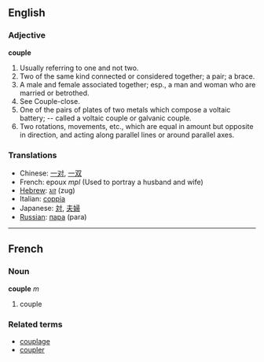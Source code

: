 ==English==
===Adjective===
'''couple'''

#Usually referring to one and not two.
#Two of the same kind connected or considered together; a pair; a brace.
#A male and female associated together; esp., a man and woman who are married or betrothed.
#See Couple-close.
#One of the pairs of plates of two metals which compose a voltaic battery; -- called a voltaic couple or galvanic couple.
#Two rotations, movements, etc., which are equal in amount but opposite in direction, and acting along parallel lines or around parallel axes.

===Translations===
*Chinese: [[一对]], [[一双]]
*French: epoux ''mpl'' (Used to portray a husband and wife)
*[[Hebrew]]: [[זוג]] (zug)
*Italian: [[coppia]]
*Japanese: [[対]], [[夫婦]]
*[[Russian]]: [[пара]] (para)

----

==French==
===Noun===
'''couple''' ''m''

# couple

===Related terms===
*[[couplage]]
*[[coupler]]